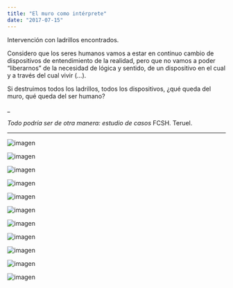 ```yaml
---
title: "El muro como intérprete"
date: "2017-07-15"
---
```


Intervención con ladrillos encontrados.

Considero que los seres humanos vamos a estar en continuo cambio de dispositivos de entendimiento de la realidad, pero que no vamos a poder “liberarnos” de la necesidad de lógica y sentido, de un dispositivo en el cual y a través del cual vivir (...).

Si destruimos todos los ladrillos, todos los dispositivos, ¿qué queda del muro, qué queda del ser humano?

_

_Todo podría ser de otra manera: estudio de casos_ FCSH. Teruel.

---

![imagen](./imagenes/el-muro-como-interprete-01.jpg)

![imagen](./imagenes/el-muro-como-interprete-02.jpg)

![imagen](./imagenes/el-muro-como-interprete-03.jpg)

![imagen](./imagenes/el-muro-como-interprete-04.jpg)

![imagen](./imagenes/el-muro-como-interprete-05.jpg)

![imagen](./imagenes/el-muro-como-interprete-06.jpg)

![imagen](./imagenes/el-muro-como-interprete-07.jpg)

![imagen](./imagenes/el-muro-como-interprete-08.jpg)

![imagen](./imagenes/el-muro-como-interprete-09.jpg)

![imagen](./imagenes/el-muro-como-interprete-10.jpg)

![imagen](./imagenes/el-muro-como-interprete-11.jpg)
